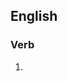 ==English==

===Verb===
{{head|en|verb form}}

# {{present participle of|timetable|lang=en|nocat=1}}